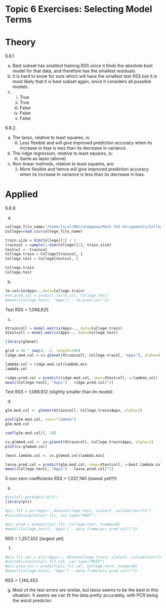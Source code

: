 # Topic 6 Exercises: Selecting Model Terms

# Theory

6.8.1

(a) Best subset has smallest training RSS since it finds the absolute best model for that data, and therefore has the smallest residuals.
(b) It is hard to know for sure which will have the smallest test RSS but it is most likely that it is best subset again, since it considers all possible models.
(c) i. True
    ii. True
    iii. False
    iv. False
    v. False

6.8.2.

(a) The lasso, relative to least squares, is:
    iii. Less flexible and will give improved prediction accuracy when its increase in bias is less than its decrease in variance.
(b) The ridge regression, relative to least squares, is:
    iii. Same as lasso (above)
(c) Non-linear methods, relative to least squares, are:
    ii. More flexible and hence will give improved prediction accuracy when its increase in variance is less than its decrease in bias.

# Applied

6.8.9

(a)
```r
college_file_name="/home/local/MAC/ateppema/Math 253 Assignments/College.csv"
College=read.csv(college_file_name)

train.size = dim(College)[1] / 2
traincol = sample(1:dim(College)[1], train.size)
testcol = -traincol
College.train = College[traincol, ]
College.test = College[testcol, ]

College.train
College.test
```

(b)
```r
lm.col=lm(Apps~.,data=College.train)
#lm.pred.col = predict.lm(lm.col, College.test)
#mean((College.test[, "Apps"] - lm.pred.col)^2)
```
Test RSS = 1,088,625

(c)
```r
Xtraincoll = model.matrix(Apps~., data=College.train)
Xtestcoll = model.matrix(Apps~., data=College.test)

library(glmnet)

grid = 10 ^ seq(4, -2, length=100)
ridge.mod.col = cv.glmnet(Xtraincoll, College.train[, "Apps"], alpha=0, lambda=grid, thresh=1e-12)

lambda.col = ridge.mod.col$lambda.min
lambda.col

ridge.pred.col = predict(ridge.mod.col, newx=Xtestcoll, s=lambda.col)
mean((College.test[, "Apps"] - ridge.pred.col)^2)
```
Test RSS = 1,088,612 (slightly smaller than lm model)

(d)
```r
glm.mod.col <- glmnet(Xtraincoll, College.train$Apps, alpha=1)

plot(glm.mod.col, xvar="lambda")
glm.mod.col

coef(glm.mod.col)[, 10]

cv.glmmod.col <- cv.glmnet(Xtraincoll, College.train$Apps, alpha=1)
plot(cv.glmmod.col)

(best.lambda.col <- cv.glmmod.col$lambda.min)

lasso.pred.col = predict(glm.mod.col, newx=Xtestcoll, s=best.lambda.col)
mean((College.test[, "Apps"] - lasso.pred.col)^2)
```
5 non-zero coefficients
RSS = 1,037,740 (lowest yet!!!!)

(e)
```r
#install.packages("pls")
library(pls)

#pcr.fit = pcr(Apps~.,data=College.test, scale=T, validation="CV")
#validationplot(pcr.fit, val.type="MSEP")

#pcr.pred = predict(pcr.fit, College.test, ncomp=10)
#mean((College.test[, "Apps"] - data.frame(pcr.pred.col))^2)
```
RSS = 1,357,302 (largest yet)

(f)
```r
#pls.fit.col = plsr(Apps~., data=College.train, scale=T, validation="CV")
#validationplot(pls.fit.col, val.type="MSEP")
#pls.pred.col = predict(pls.fit.col, College.test, ncomp=10)
#mean((College.test[, "Apps"] - data.frame(pls.pred.col))^2)
```
RSS = 1,144,453

(g)
Most of the test errors are similar, but lasso seems to be the best in this situation. It seems we can fit the data pretty accurately, with PCR being the worst predictor.